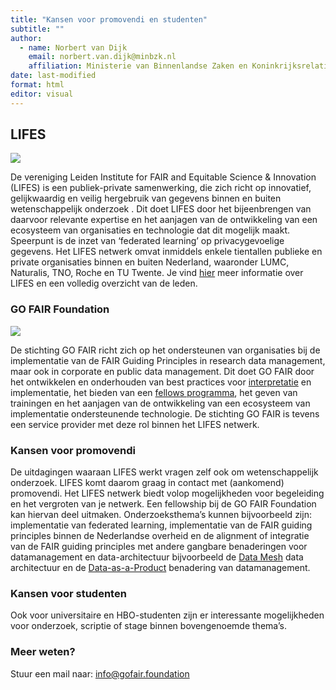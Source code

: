 ```yaml
---
title: "Kansen voor promovendi en studenten"
subtitle: ""
author:
  - name: Norbert van Dijk
    email: norbert.van.dijk@minbzk.nl
    affiliation: Ministerie van Binnenlandse Zaken en Koninkrijksrelaties
date: last-modified
format: html
editor: visual
---
```


## LIFES

![](/docs/img/LIFES.avif)

De vereniging Leiden Institute for FAIR and Equitable Science & Innovation (LIFES) is een publiek-private samenwerking, die zich richt op innovatief, gelijkwaardig en veilig hergebruik van gegevens binnen en buiten wetenschappelijk onderzoek . Dit doet LIFES door het bijeenbrengen van daarvoor relevante expertise en het aanjagen van de ontwikkeling van een ecosysteem van organisaties en technologie dat dit mogelijk maakt. Speerpunt is de inzet van ‘federated learning’ op privacygevoelige gegevens. Het LIFES netwerk omvat inmiddels enkele tientallen publieke en private organisaties binnen en buiten Nederland, waaronder LUMC, Naturalis, TNO, Roche en TU Twente. Je vind [hier](<https://www.gofair.foundation/lifes>) meer informatie over LIFES en een volledig overzicht van de leden.

### GO FAIR Foundation

![](/docs/img/GFF_website_1000ppi.avif)

De stichting GO FAIR richt zich op het ondersteunen van organisaties bij de implementatie van de FAIR Guiding Principles in research data management, maar ook in corporate en public data management. Dit doet GO FAIR door het ontwikkelen en onderhouden van best practices voor [interpretatie](https://www.gofair.foundation/interpretation) en implementatie, het bieden van een [fellows programma](https://www.gofair.foundation/fellow), het geven van trainingen en het aanjagen van de ontwikkeling van een ecosysteem van implementatie ondersteunende technologie. De stichting GO FAIR is tevens een service provider met deze rol binnen het LIFES netwerk.

### Kansen voor promovendi

De uitdagingen waaraan LIFES werkt vragen zelf ook om wetenschappelijk onderzoek. LIFES komt daarom graag in contact met (aankomend) promovendi. Het LIFES netwerk biedt volop mogelijkheden voor begeleiding en het vergroten van je netwerk. Een fellowship bij de GO FAIR Foundation kan hiervan deel uitmaken. Onderzoeksthema's kunnen bijvoorbeeld zijn: implementatie van federated learning, implementatie van de FAIR guiding principles binnen de Nederlandse overheid en de alignment of integratie van de FAIR guiding principles met andere gangbare benaderingen voor datamanagement en data-architectuur bijvoorbeeld de [Data Mesh](https://www.ibm.com/think/topics/data-mesh) data architectuur en de [Data-as-a-Product](https://www.ibm.com/think/topics/data-as-a-product) benadering van datamanagement.

### Kansen voor studenten

Ook voor universitaire en HBO-studenten zijn er interessante mogelijkheden voor onderzoek, scriptie of stage binnen bovengenoemde thema's.

### Meer weten?

Stuur een mail naar: [info\@gofair.foundation](mailto:info@gofair.foundation){.email}
